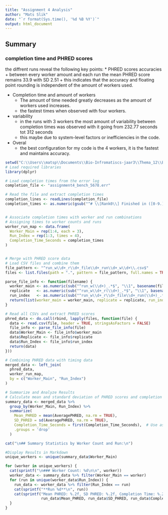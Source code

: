 ```yaml
---
title: "Assignment 4 Analysis"
author: "Mats Slik"
date: "`r format(Sys.time(), '%d %B %Y')`"
output: html_document
---
```

## Summary

### completion time and PHRED scores

the diffrent runs reveal the following key points:
* PHRED scores accuracies
  + between every worker amount and each run the mean PHRED score remains 33.9 with SD 2.51
  + this indicates that the accuracy and floating point rounding is independent of the amount of workers used.

* Completion time and amount of workers
  + The amount of time needed greatly decreases as the amount of workers used increases.
  + the fastest times when observed with four workers.

* variability
  + in the runs with 3 workers the most amount of variability between completion times was observed with it going from 232.77 seconds tot 312 seconds
  + this maybe due to system-level factors or inefficiencies in the code.

* Overal
  + the best configuration for my code is the 4 workers, it is the fastest and maintains accuracy.

```r
setwd("C:\\Users\\matsp\\Documents\\Bio-Infromatiscs-jaar3\\Thema_12\\BDC\\Assignment4")
# Load required libraries
library(dplyr)

# Load completion times from the error log
completion_file <- "assignment4_bench_5678.err"

# Read the file and extract completion times
completion_lines <- readLines(completion_file)
completion_times <- as.numeric(gsub("^# \\[Rank0\\] Finished in ([0-9.]+) seconds$", "\\1", completion_lines))


# Associate completion times with worker and run combinations
# Assigning times to worker counts and runs
worker_run_map <- data.frame(
  Worker_Main = rep(1:4, each = 3),
  Run_Index = rep(1:3, times = 4),
  Completion_Time_Seconds = completion_times
)


# Merge with PHRED score data
# Load CSV files and combine them
file_pattern <- "^run_w\\d+_r\\d+_file\\d+_run\\d+_w\\d+\\.csv$"
files <- list.files(path = ".", pattern = file_pattern, full.names = TRUE)

parse_file_info <- function(filename) {
  worker_main <- as.numeric(sub("^run_w(\\d+)_.*$", "\\1", basename(filename)))
  replicate   <- as.numeric(sub("^run_w\\d+_r(\\d+)_.*$", "\\1", basename(filename)))
  run_index   <- as.numeric(sub("^run_w\\d+_r\\d+_file\\d+_run(\\d+)_.*$", "\\1", basename(filename)))
  return(list(worker_main = worker_main, replicate = replicate, run_index = run_index))
}

# Read all CSVs and extract PHRED scores
phred_data <- do.call(rbind, lapply(files, function(file) {
  data <- read.csv(file, header = TRUE, stringsAsFactors = FALSE)
  file_info <- parse_file_info(file)
  data$Worker_Main <- file_info$worker_main
  data$Replicate <- file_info$replicate
  data$Run_Index <- file_info$run_index
  return(data)
}))

# Combining PHRED data with timing data
merged_data <- left_join(
  phred_data,
  worker_run_map,
  by = c("Worker_Main", "Run_Index")
)

# Summarize and Analyze Results
# Calculate mean and standard deviation of PHRED scores and completion times
summary_data <- merged_data %>%
  group_by(Worker_Main, Run_Index) %>%
  summarize(
    Mean_PHRED = mean(AveragePHRED, na.rm = TRUE),
    SD_PHRED = sd(AveragePHRED, na.rm = TRUE),
    Completion_Time_Seconds = first(Completion_Time_Seconds),  # Use associated time
    .groups = 'drop'
  )

cat("\n## Summary Statistics by Worker Count and Run:\n")

#Display Results in Markdown
unique_workers <- unique(summary_data$Worker_Main)

for (worker in unique_workers) {
  cat(sprintf("\n### Worker Count: %d\n\n", worker))
  worker_data <- summary_data %>% filter(Worker_Main == worker)
  for (run in unique(worker_data$Run_Index)) {
    run_data <- worker_data %>% filter(Run_Index == run)
    cat(sprintf("**Run %d**\n", run))
    cat(sprintf("Mean PHRED: %.2f, SD PHRED: %.2f, Completion Time: %.2f seconds\n",
                run_data$Mean_PHRED, run_data$SD_PHRED, run_data$Completion_Time_Seconds))
  }
}
```
##

